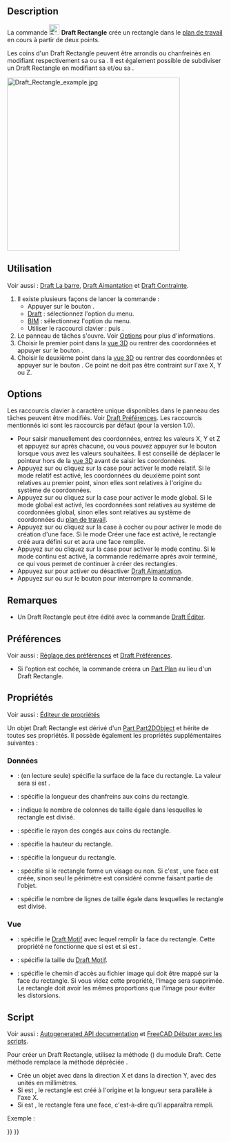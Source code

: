 <languages/>

{{Docnav/fr
|[[Draft_Ellipse/fr|Ellipse]]
|[[Draft_Polygon/fr|Polygone]]
|[[Draft_Workbench/fr|Atelier Draft]]
|IconL=Draft_Ellipse.svg 
|IconR=Draft_Polygon.svg 
|IconC=Workbench_Draft.svg
}}

{{GuiCommand/fr
|Name=Draft Rectangle
|Name/fr=Draft Rectangle
|MenuLocation=Draft : Formes → Rectangle<br><br>BIM : Formes 2D → Rectangle
|Workbenches=[[Draft_Workbench/fr|Draft]], [[BIM_Workbench/fr|BIM]]
|Shortcut={{KEY|R}} {{KEY|E}}
|Version=0.7
}}

==Description==

La commande [[Image:Draft_Rectangle.svg|24px]] '''Draft Rectangle''' crée un rectangle dans le [[Draft_SelectPlane/fr|plan de travail]] en cours à partir de deux points.

Les coins d'un Draft Rectangle peuvent être arrondis ou chanfreinés en modifiant respectivement sa {{PropertyData|Fillet Radius}} ou sa {{PropertyData|Chamfer Size}}. Il est également possible de subdiviser un Draft Rectangle en modifiant sa {{PropertyData|Columns}} et/ou sa {{PropertyData|Rows}}.

[[Image:Draft_Rectangle_example.jpg|400px]]
{{Caption|Rectangle défini par deux points}}

<span id="Usage"></span>
==Utilisation==

Voir aussi : [[Draft_Tray/fr|Draft La barre]], [[Draft_Snap/fr|Draft Aimantation]] et [[Draft_Constrain/fr|Draft Contrainte]].

# Il existe plusieurs façons de lancer la commande :
#* Appuyer sur le bouton {{Button|[[Image:Draft_Rectangle.svg|16px]] [[Draft_Rectangle/fr|Rectangle]]}}.
#* [[Draft_Workbench/fr|Draft]] : sélectionnez l'option {{MenuCommand|Formes → [[Image:Draft_Rectangle.svg|16px]] Rectangle}} du menu.
#* [[BIM_Workbench/fr|BIM]] : sélectionnez l'option {{MenuCommand|Formes 2D → [[Image:Draft_Rectangle.svg|16px]] Rectangle}} du menu.
#* Utiliser le raccourci clavier : {{KEY|R}} puis {{KEY|E}}.
# Le panneau de tâches {{MenuCommand|Rectangle}} s'ouvre. Voir [[#Options|Options]] pour plus d'informations.
# Choisir le premier point dans la [[3D_view/fr|vue 3D]] ou rentrer des coordonnées et appuyer sur le bouton {{Button|[[Image:Draft_AddPoint.svg|16px]] Entrer un point}}.
# Choisir le deuxième point dans la [[3D_view/fr|vue 3D]] ou rentrer des coordonnées et appuyer sur le bouton {{Button|[[Image:Draft_AddPoint.svg|16px]] Entrer un point}}. Ce point ne doit pas être contraint sur l'axe X, Y ou Z.

==Options==

Les raccourcis clavier à caractère unique disponibles dans le panneau des tâches peuvent être modifiés. Voir [[Draft_Preferences/fr|Draft Préférences]]. Les raccourcis mentionnés ici sont les raccourcis par défaut (pour la version 1.0).

* Pour saisir manuellement des coordonnées, entrez les valeurs X, Y et Z et appuyez sur {{KEY|Entrée}} après chacune, ou vous pouvez appuyer sur le bouton {{Button|[[Image:Draft_AddPoint.svg|16px]] Entrer un point}} lorsque vous avez les valeurs souhaitées. Il est conseillé de déplacer le pointeur hors de la [[3D_view/fr|vue 3D]] avant de saisir les coordonnées.
* Appuyez sur {{KEY|R}} ou cliquez sur la case {{MenuCommand|Relatif}} pour activer le mode relatif. Si le mode relatif est activé, les coordonnées du deuxième point sont relatives au premier point, sinon elles sont relatives à l'origine du système de coordonnées.
* Appuyez sur {{KEY|G}} ou cliquez sur la case {{MenuCommand|Global}} pour activer le mode global. Si le mode global est activé, les coordonnées sont relatives au système de coordonnées global, sinon elles sont relatives au système de coordonnées du [[Draft_SelectPlane/fr|plan de travail]].
* Appuyez sur {{KEY|F}} ou cliquez sur la case à cocher {{MenuCommand|Remplir}} {{VersionNoteMinus/fr|1.0}} ou {{MenuCommand|Créer une face}} {{VersionNote/fr|1.1}} pour activer le mode de création d'une face. Si le mode Créer une face est activé, le rectangle créé aura {{PropertyData|Make Face}} défini sur {{TRUE}} et aura une face remplie.
* Appuyez sur {{KEY|N}} ou cliquez sur la case {{MenuCommand|Continuer}} pour activer le mode continu. Si le mode continu est activé, la commande redémarre après avoir terminé, ce qui vous permet de continuer à créer des rectangles.
* Appuyez sur {{KEY|S}} pour activer ou désactiver [[Draft_Snap/fr|Draft Aimantation]].
* Appuyez sur {{KEY|Échap}} ou sur le bouton {{Button|Fermer}} pour interrompre la commande.

<span id="Notes"></span>
==Remarques==

* Un Draft Rectangle peut être édité avec la commande [[Draft_Edit/fr|Draft Éditer]].

<span id="Preferences"></span>
==Préférences==

Voir aussi : [[Preferences_Editor/fr|Réglage des préférences]] et [[Draft_Preferences/fr|Draft Préférences]].

* Si l'option {{MenuCommand|Édition → Préférences... → Draft → Général → Créer des primitives Part si possible}} est cochée, la commande créera un [[Part_Plane/fr|Part Plan]] au lieu d'un Draft Rectangle.

<span id="Properties"></span>
==Propriétés==

Voir aussi : [[Property_editor/fr|Éditeur de propriétés]]

Un objet Draft Rectangle est dérivé d'un [[Part_Part2DObject/fr|Part Part2DObject]] et hérite de toutes ses propriétés. Il possède également les propriétés supplémentaires suivantes :

<span id="Data"></span>
===Données===

{{TitleProperty|Draft}}

* {{PropertyData|Area|Area}} : (en lecture seule) spécifie la surface de la face du rectangle. La valeur sera {{value|0.0}} si {{PropertyData|Make Face}} est {{FALSE}}.
* {{PropertyData|Chamfer Size|Length}} : spécifie la longueur des chanfreins aux coins du rectangle.
* {{PropertyData|Columns|Integer}} : indique le nombre de colonnes de taille égale dans lesquelles le rectangle est divisé.
* {{PropertyData|Fillet Radius|Length}} : spécifie le rayon des congés aux coins du rectangle.
* {{PropertyData|Height|Distance}} : spécifie la hauteur du rectangle.
* {{PropertyData|Length|Distance}} : spécifie la longueur du rectangle.
* {{PropertyData|Make Face|Bool}} : spécifie si le rectangle forme un visage ou non. Si c'est {{TRUE}}, une face est créée, sinon seul le périmètre est considéré comme faisant partie de l'objet.
* {{PropertyData|Rows|Integer}} : spécifie le nombre de lignes de taille égale dans lesquelles le rectangle est divisé.

<span id="View"></span>
=== Vue ===

{{TitleProperty|Draft}}

* {{PropertyView|Pattern|Enumeration}} : spécifie le [[Draft_Pattern/fr|Draft Motif]] avec lequel remplir la face du rectangle. Cette propriété ne fonctionne que si {{PropertyData|Make Face}} est {{TRUE}} et si {{PropertyView|Display Mode}} est {{value|Flat Lines}}.
* {{PropertyView|Pattern Size|Float}} : spécifie la taille du [[Draft_Pattern/fr|Draft Motif]].
* {{PropertyView|Texture Image|File}} : spécifie le chemin d'accès au fichier image qui doit être mappé sur la face du rectangle. Si vous videz cette propriété, l'image sera supprimée. Le rectangle doit avoir les mêmes proportions que l'image pour éviter les distorsions.

<span id="Scripting"></span>
==Script==

Voir aussi : [https://freecad.github.io/SourceDoc/ Autogenerated API documentation] et [[FreeCAD_Scripting_Basics/fr|FreeCAD Débuter avec les scripts]].

Pour créer un Draft Rectangle, utilisez la méthode {{incode|make_rectangle}} ({{Version/fr|0.19}}) du module Draft. Cette méthode remplace la méthode dépréciée {{incode|makeRectangle}}.

{{Code|code=
rectangle = make_rectangle(length, height, placement=None, face=None, support=None)
}}

* Crée un objet {{incode|rectangle}} avec {{incode|length}} dans la direction X et {{incode|height}} dans la direction Y, avec des unités en millimètres.
* Si {{incode|placement}} est {{incode|None}}, le rectangle est créé à l'origine et la longueur sera parallèle à l'axe X.
* Si {{incode|face}} est {{incode|True}}, le rectangle fera une face, c'est-à-dire qu'il apparaîtra rempli.

Exemple :
{{Code|code=
import FreeCAD as App
import Draft

doc = App.newDocument()

rectangle1 = Draft.make_rectangle(4000, 1000)
rectangle2 = Draft.make_rectangle(1000, 4000)

zaxis = App.Vector(0, 0, 1)
p3 = App.Vector(1000, 1000, 0)
place3 = App.Placement(p3, App.Rotation(zaxis, 45))

rectangle3 = Draft.make_rectangle(3500, 250, placement=place3)

doc.recompute()
}}


{{Docnav/fr
|[[Draft_Ellipse/fr|Ellipse]]
|[[Draft_Polygon/fr|Polygone]]
|[[Draft_Workbench/fr|Atelier Draft]]
|IconL=Draft_Ellipse.svg 
|IconR=Draft_Polygon.svg 
|IconC=Workbench_Draft.svg
}}

{{Draft Tools navi{{#translation:}}}}
{{Userdocnavi{{#translation:}}}}